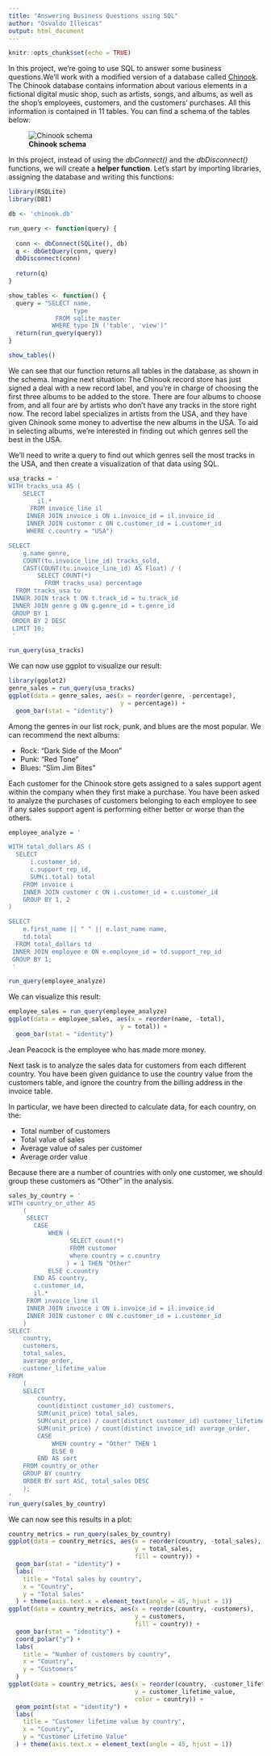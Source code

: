 ---
title: "Answering Business Questions using SQL"
author: "Osvaldo Illescas"
output: html_document
---

```{r setup, include=FALSE}
knitr::opts_chunk$set(echo = TRUE)
```

In this project, we're going to use SQL to answer some business questions.We'll work with a modified version of a database called [Chinook](https://github.com/lerocha/chinook-database#:~:text=Chinook%20is%20a%20sample%20database,single%20and%20multiple%20database%20servers.). The Chinook database contains information about various elements in a fictional digital music shop, such as artists, songs, and albums, as well as the shop's employees, customers, and the customers' purchases. All this information is contained in 11 tables. You can find a schema of the tables below:

![**Chinook schema**](chinook-schema.svg)

In this project, instead of using the *dbConnect()* and the *dbDisconnect()* functions, we will create a **helper function**. Let's start by importing libraries, assigning the database and writing this functions:
```{r, message = FALSE}
library(RSQLite)
library(DBI)

db <- 'chinook.db'

run_query <- function(query) {
  
  conn <- dbConnect(SQLite(), db)
  q <- dbGetQuery(conn, query)
  dbDisconnect(conn)
  
  return(q)
}

show_tables <- function() {
  query = "SELECT name, 
                  type
             FROM sqlite_master
            WHERE type IN ('table', 'view')"
  return(run_query(query))
}

show_tables()
```
We can see that our function returns all tables in the database, as shown in the schema.
Imagine next situation: The Chinook record store has just signed a deal with a new record label, and you're in charge of choosing the first three albums to be added to the store. There are four albums to choose from, and all four are by artists who don't have any tracks in the store right now. The record label specializes in artists from the USA, and they have given Chinook some money to advertise the new albums in the USA. To aid in selecting albums, we're interested in finding out which genres sell the best in the USA.

We'll need to write a query to find out which genres sell the most tracks in the USA, and then create a visualization of that data using SQL.

```{r, message = FALSE}
usa_tracks = '
WITH tracks_usa AS (
    SELECT
        il.*
      FROM invoice_line il
     INNER JOIN invoice i ON i.invoice_id = il.invoice_id
     INNER JOIN customer c ON c.customer_id = i.customer_id
     WHERE c.country = "USA")

SELECT
    g.name genre,
    COUNT(tu.invoice_line_id) tracks_sold,
    CAST(COUNT(tu.invoice_line_id) AS Float) / (
        SELECT COUNT(*)
          FROM tracks_usa) percentage
  FROM tracks_usa tu
 INNER JOIN track t ON t.track_id = tu.track_id
 INNER JOIN genre g ON g.genre_id = t.genre_id
 GROUP BY 1
 ORDER BY 2 DESC
 LIMIT 10;
 '

run_query(usa_tracks)
```

We can now use ggplot to visualize our result:

```{r}
library(ggplot2)
genre_sales = run_query(usa_tracks)
ggplot(data = genre_sales, aes(x = reorder(genre, -percentage), 
                               y = percentage)) +
  geom_bar(stat = "identity")
```

Among the genres in our list rock, punk, and blues are the most popular. We can recommend the next albums:

* Rock: "Dark Side of the Moon"
* Punk: "Red Tone"
* Blues: "Slim Jim Bites"

Each customer for the Chinook store gets assigned to a sales support agent within the company when they first make a purchase. You have been asked to analyze the purchases of customers belonging to each employee to see if any sales support agent is performing either better or worse than the others.

```{r, message = FALSE}
employee_analyze = '

WITH total_dollars AS (
  SELECT
      i.customer_id,
      c.support_rep_id,
      SUM(i.total) total
    FROM invoice i 
    INNER JOIN customer c ON i.customer_id = c.customer_id
    GROUP BY 1, 2
)

SELECT
    e.first_name || " " || e.last_name name,
    td.total
  FROM total_dollars td
 INNER JOIN employee e ON e.employee_id = td.support_rep_id
 GROUP BY 1;
 '

run_query(employee_analyze)
```

We can visualize this result:

```{r, message = FALSE}
employee_sales = run_query(employee_analyze)
ggplot(data = employee_sales, aes(x = reorder(name, -total), 
                               y = total)) +
  geom_bar(stat = "identity")
```

Jean Peacock is the employee who has made more money.

Next task is to analyze the sales data for customers from each different country. You have been given guidance to use the country value from the customers table, and ignore the country from the billing address in the invoice table.

In particular, we have been directed to calculate data, for each country, on the:

* Total number of customers
* Total value of sales
* Average value of sales per customer
* Average order value

Because there are a number of countries with only one customer, we should group these customers as "Other" in the analysis. 

```{r, message = FALSE}
sales_by_country = '
WITH country_or_other AS
    (
     SELECT
       CASE
           WHEN (
                 SELECT count(*)
                 FROM customer
                 where country = c.country
                ) = 1 THEN "Other"
           ELSE c.country
       END AS country,
       c.customer_id,
       il.*
     FROM invoice_line il
     INNER JOIN invoice i ON i.invoice_id = il.invoice_id
     INNER JOIN customer c ON c.customer_id = i.customer_id
    )
SELECT
    country,
    customers,
    total_sales,
    average_order,
    customer_lifetime_value
FROM
    (
    SELECT
        country,
        count(distinct customer_id) customers,
        SUM(unit_price) total_sales,
        SUM(unit_price) / count(distinct customer_id) customer_lifetime_value,
        SUM(unit_price) / count(distinct invoice_id) average_order,
        CASE
            WHEN country = "Other" THEN 1
            ELSE 0
        END AS sort
    FROM country_or_other
    GROUP BY country
    ORDER BY sort ASC, total_sales DESC
    );
'
run_query(sales_by_country)
```

We can now see this results in a plot:

```{r, message = FALSE}
country_metrics = run_query(sales_by_country)
ggplot(data = country_metrics, aes(x = reorder(country, -total_sales), 
                                   y = total_sales, 
                                   fill = country)) +
  geom_bar(stat = "identity") +
  labs(
    title = "Total sales by country",
    x = "Country",
    y = "Total Sales"
  ) + theme(axis.text.x = element_text(angle = 45, hjust = 1))
ggplot(data = country_metrics, aes(x = reorder(country, -customers), 
                                   y = customers, 
                                   fill = country)) +
  geom_bar(stat = "identity") +
  coord_polar("y") + 
  labs(
    title = "Number of customers by country",
    x = "Country",
    y = "Customers"
  )
ggplot(data = country_metrics, aes(x = reorder(country, -customer_lifetime_value), 
                                   y = customer_lifetime_value, 
                                   color = country)) +
  geom_point(stat = "identity") +
  labs(
    title = "Customer lifetime value by country",
    x = "Country",
    y = "Customer Lifetime Value"
  ) + theme(axis.text.x = element_text(angle = 45, hjust = 1))
```


